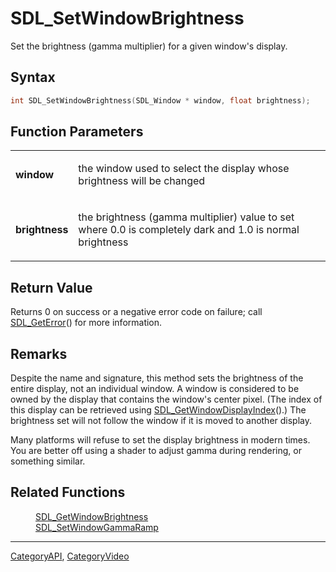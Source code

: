 = SDL_SetWindowBrightness =

Set the brightness (gamma multiplier) for a given window's display.

== Syntax ==

<syntaxhighlight lang='c'>
int SDL_SetWindowBrightness(SDL_Window * window, float brightness);
</syntaxhighlight>

== Function Parameters ==

{|
|'''window'''
|the window used to select the display whose brightness will be changed
|-
|'''brightness'''
|the brightness (gamma multiplier) value to set where 0.0 is completely dark and 1.0 is normal brightness
|}

== Return Value ==

Returns 0 on success or a negative error code on failure; call
[[SDL_GetError]]() for more information.

== Remarks ==

Despite the name and signature, this method sets the brightness of the
entire display, not an individual window. A window is considered to be
owned by the display that contains the window's center pixel. (The index of
this display can be retrieved using [[SDL_GetWindowDisplayIndex]]().) The
brightness set will not follow the window if it is moved to another
display.

Many platforms will refuse to set the display brightness in modern times.
You are better off using a shader to adjust gamma during rendering, or
something similar.

== Related Functions ==

:[[SDL_GetWindowBrightness]]
:[[SDL_SetWindowGammaRamp]]

----
[[CategoryAPI]], [[CategoryVideo]]


